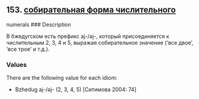 ## 153. <a href =  'https://agricolamz.github.io/The_Circassian_Isoglosses_Database/153.html'>собирательная форма числительного</a>
numerals
### Description

В бжедугском есть префикс aj-/əj-, который присоединяется к числительным 2, 3, 4 и 5, выражая собирательное значение ('все двое', 'все трое' и т.д.).

### Values
There are the following value for each idiom:

* Bzhedug  aj-/əj- (2, 3, 4, 5) [Ситимова 2004: 74] 

